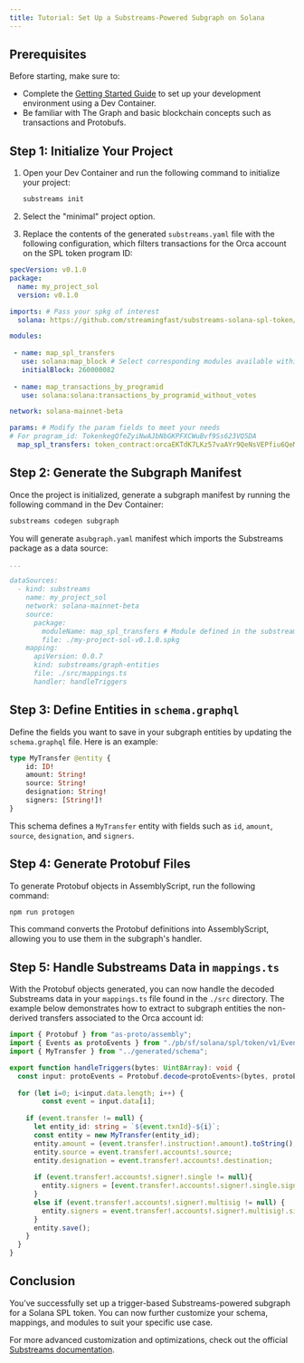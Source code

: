 ```yaml
---
title: Tutorial: Set Up a Substreams-Powered Subgraph on Solana
---
```


## Prerequisites

Before starting, make sure to:

- Complete the [Getting Started Guide](https://github.com/streamingfast/substreams-starter) to set up your development environment using a Dev Container.
- Be familiar with The Graph and basic blockchain concepts such as transactions and Protobufs.

## Step 1: Initialize Your Project

1. Open your Dev Container and run the following command to initialize your project:
    
    ```bash
    substreams init
    ```
    
2. Select the "minimal" project option.
3. Replace the contents of the generated `substreams.yaml` file with the following configuration, which filters transactions for the Orca account on the SPL token program ID:

```yaml
specVersion: v0.1.0
package:
  name: my_project_sol
  version: v0.1.0

imports: # Pass your spkg of interest 
  solana: https://github.com/streamingfast/substreams-solana-spl-token/raw/master/tokens/solana-spl-token-v0.1.0.spkg

modules:
   
 - name: map_spl_transfers
   use: solana:map_block # Select corresponding modules available within your spkg
   initialBlock: 260000082
   
 - name: map_transactions_by_programid
   use: solana:solana:transactions_by_programid_without_votes 

network: solana-mainnet-beta

params: # Modify the param fields to meet your needs
# For program_id: TokenkegQfeZyiNwAJbNbGKPFXCWuBvf9Ss623VQ5DA
  map_spl_transfers: token_contract:orcaEKTdK7LKz57vaAYr9QeNsVEPfiu6QeMU1kektZE
```

## Step 2: Generate the Subgraph Manifest

Once the project is initialized, generate a subgraph manifest by running the following command in the Dev Container:

```bash
substreams codegen subgraph
```

You will generate a`subgraph.yaml` manifest which imports the Substreams package as a data source:

```yaml
...

dataSources:
  - kind: substreams
    name: my_project_sol
    network: solana-mainnet-beta
    source:
      package:
        moduleName: map_spl_transfers # Module defined in the substreams.yaml
        file: ./my-project-sol-v0.1.0.spkg
    mapping:
      apiVersion: 0.0.7
      kind: substreams/graph-entities
      file: ./src/mappings.ts
      handler: handleTriggers
```

## Step 3: Define Entities in `schema.graphql`

Define the fields you want to save in your subgraph entities by updating the `schema.graphql` file. Here is an example:

```graphql
type MyTransfer @entity {
    id: ID!
    amount: String!
    source: String!
    designation: String!
    signers: [String!]!
}
```

This schema defines a `MyTransfer` entity with fields such as `id`, `amount`, `source`, `designation`, and `signers`.

## Step 4: Generate Protobuf Files

To generate Protobuf objects in AssemblyScript, run the following command:

```bash
npm run protogen
```

This command converts the Protobuf definitions into AssemblyScript, allowing you to use them in the subgraph's handler.

## Step 5: Handle Substreams Data in `mappings.ts`

With the Protobuf objects generated, you can now handle the decoded Substreams data in your `mappings.ts` file found in the `./src` directory. The example below demonstrates how to extract to subgraph entities the non-derived transfers associated to the Orca account id:

```ts
import { Protobuf } from "as-proto/assembly";
import { Events as protoEvents } from "./pb/sf/solana/spl/token/v1/Events";
import { MyTransfer } from "../generated/schema";

export function handleTriggers(bytes: Uint8Array): void {
  const input: protoEvents = Protobuf.decode<protoEvents>(bytes, protoEvents.decode);
  
  for (let i=0; i<input.data.length; i++) {
		const event = input.data[i];
    
    if (event.transfer != null) {
      let entity_id: string = `${event.txnId}-${i}`;
      const entity = new MyTransfer(entity_id);
      entity.amount = (event.transfer!.instruction!.amount).toString(); 
      entity.source = event.transfer!.accounts!.source;
      entity.designation = event.transfer!.accounts!.destination; 
      
      if (event.transfer!.accounts!.signer!.single != null){
        entity.signers = [event.transfer!.accounts!.signer!.single.signer]; 
      } 
      else if (event.transfer!.accounts!.signer!.multisig != null) {
        entity.signers = event.transfer!.accounts!.signer!.multisig!.signers; 
      }
      entity.save();
    }
  }
}
```

## Conclusion

You’ve successfully set up a trigger-based Substreams-powered subgraph for a Solana SPL token. You can now further customize your schema, mappings, and modules to suit your specific use case.

For more advanced customization and optimizations, check out the official [Substreams documentation](https://substreams.streamingfast.io/tutorials/solana).
